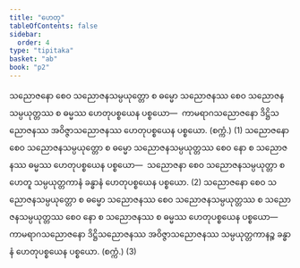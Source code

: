 ```yaml
---
title: "ဟေတု"
tableOfContents: false
sidebar:
  order: 4
type: "tipitaka"
basket: "ab"
book: "p2"
---
```



<DynamicBreadcrumb />

<Division number="106" book="p2" e="ch" v="38" p="198">

<Paragraph number="1587" book="p2">
သညောဇနော စေဝ သညောဇနသမ္ပယုတ္တော စ ဓမ္မော သညောဇနဿ စေဝ သညောဇနသမ္ပယုတ္တဿ စ ဓမ္မဿ ဟေတုပစ္စယေန ပစ္စယော—  ကာမရာဂသညောဇနော ဒိဋ္ဌိသညောဇနဿ အဝိဇ္ဇာသညောဇနဿ ဟေတုပစ္စယေန ပစ္စယော. (စက္ကံ.) (1)
</Paragraph>

<Paragraph number="1588" book="p2">
သညောဇနော စေဝ သညောဇနသမ္ပယုတ္တော စ ဓမ္မော သညောဇနသမ္ပယုတ္တဿ စေဝ နော စ သညောဇနဿ ဓမ္မဿ ဟေတုပစ္စယေန ပစ္စယော—  သညောဇနာ စေဝ သညောဇနသမ္ပယုတ္တာ စ ဟေတူ သမ္ပယုတ္တကာနံ ခန္ဓာနံ ဟေတုပစ္စယေန ပစ္စယော. (2)
</Paragraph>

<Paragraph number="1589" book="p2">
သညောဇနော စေဝ သညောဇနသမ္ပယုတ္တော စ ဓမ္မော သညောဇနဿ စေဝ သညောဇနသမ္ပယုတ္တဿ စ သညောဇနသမ္ပယုတ္တဿ စေဝ နော စ သညောဇနဿ စ ဓမ္မဿ ဟေတုပစ္စယေန ပစ္စယော—  ကာမရာဂသညောဇနော ဒိဋ္ဌိသညောဇနဿ အဝိဇ္ဇာသညောဇနဿ သမ္ပယုတ္တကာနဉ္စ ခန္ဓာနံ ဟေတုပစ္စယေန ပစ္စယော. (စက္ကံ.) (3)
</Paragraph>
</Division>